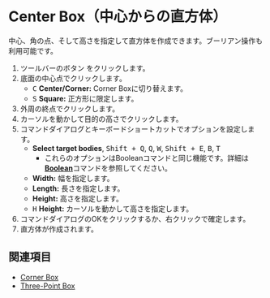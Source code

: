 
# Center Box（中心からの直方体）

<Reference shortcut='' command='Center Box' button='ツールバー' />

中心、角の点、そして高さを指定して直方体を作成できます。ブーリアン操作も利用可能です。

1. ツールバーのボタン <ButtonIcon type="button-center-box" /> をクリックします。
2. 底面の中心点でクリックします。
   - <kbd>C</kbd> **Center/Corner:** Corner Boxに切り替えます。
   - <kbd>S</kbd> **Square:** 正方形に限定します。
3. 外周の終点でクリックします。
4. カーソルを動かして目的の高さでクリックします。
5. コマンドダイアログとキーボードショートカットでオプションを設定します。
   - **Select target bodies**, <kbd>Shift + Q</kbd>, <kbd>Q</kbd>, <kbd>W</kbd>, <kbd>Shift + E</kbd>, <kbd>B</kbd>, <kbd>T</kbd>
      - これらのオプションはBooleanコマンドと同じ機能です。詳細は[**Boolean**](../solid/boolean)コマンドを参照してください。
   - **Width:** 幅を指定します。
   - **Length:** 長さを指定します。
   - **Height:** 高さを指定します。
   - <kbd>H</kbd> **Height:** カーソルを動かして高さを指定します。
5. コマンドダイアログのOKをクリックするか、右クリックで確定します。
6. 直方体が作成されます。

<VideoPlayer fileName="center-box"/>

## 関連項目

- [Corner Box](./corner-box)
- [Three-Point Box](./three-point-box)
















